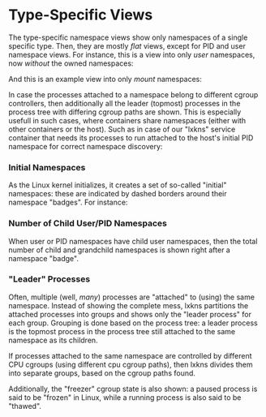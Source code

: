 
# Type-Specific Views

The type-specific namespace views show only namespaces of a single specific
type. Then, they are mostly _flat_ views, except for PID and user namespace
views. For instance, this is a view into only _user_ namespaces, now _without_
the owned namespaces:

<Example>
  <NamespaceProcessTree type="user" discovery={discovery} action={{ action: "" }} />
</Example>

And this is an example view into only _mount_ namespaces:

<Example>
  <NamespaceProcessTree type="mnt" discovery={discovery} action={{ action: "" }} />
</Example>

In case the processes attached to a namespace belong to different cgroup
controllers, then additionally all the leader (topmost) processes in the process
tree with differing cgroup paths are shown. This is especially usefull in such
cases, where containers share namespaces (either with other containers or the
host). Such as in case of our "lxkns" service container that needs its processes
to run attached to the host's initial PID namespace for correct namespace
discovery:

<Example>
  <NamespaceProcessTree type="pid" discovery={discovery} action={{ action: "" }} />
</Example>

### Initial Namespaces

As the Linux kernel initializes, it creates a set of so-called "initial"
namespaces: these are indicated by dashed borders around their namespace
"badges". For instance:

<Example maxWidth="16em">
  <NamespaceExample type="net" initial={true} />
</Example>


### Number of Child User/PID Namespaces

When user or PID namespaces have child user namespaces, then the total number of
child and grandchild namespaces is shown right after a namespace "badge".

### "Leader" Processes

Often, multiple (well, _many_) processes are "attached" to (using) the same
namespace. Instead of showing the complete mess, lxkns partitions the attached
processes into groups and shows only the "leader process" for each group.
Grouping is done based on the process tree: a leader process is the topmost
process in the process tree still attached to the same namespace as its
children.

If processes attached to the same namespace are controlled by different CPU
cgroups (using different cpu cgroup paths), then lxkns divides them into
separate groups, based on the cgroup paths found.

Additionally, the "freezer" cgroup state is also shown: a <Pause
className="icon"/> paused process is said to be "frozen" in Linux, while a
&#32;<PlayArrow className="icon"/> running process is also said to be "thawed".
